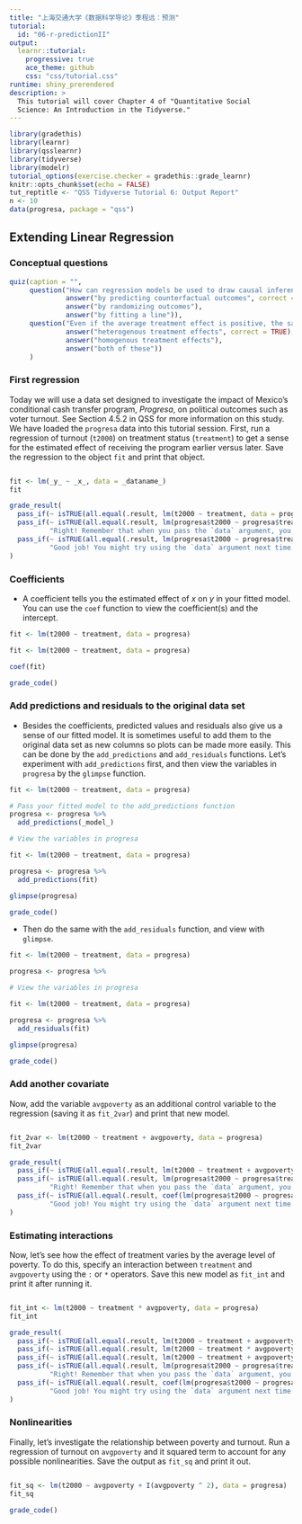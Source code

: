 ---
title: "上海交通大学《数据科学导论》季程远：预测"
tutorial:
  id: "06-r-predictionII"
output:
  learnr::tutorial:
    progressive: true
    ace_theme: github
    css: "css/tutorial.css"
runtime: shiny_prerendered
description: >
  This tutorial will cover Chapter 4 of "Quantitative Social
  Science: An Introduction in the Tidyverse."
---

<!-- Add JavaScript code for making the exercise code larger -->

```{=html}
<script language="JavaScript" src="js/exercise-font-size.js"></script>
```

```{r setup, include=FALSE}
library(gradethis)
library(learnr)
library(qsslearnr)
library(tidyverse)
library(modelr)
tutorial_options(exercise.checker = gradethis::grade_learnr)
knitr::opts_chunk$set(echo = FALSE)
tut_reptitle <- "QSS Tidyverse Tutorial 6: Output Report"
n <- 10
data(progresa, package = "qss")
```

## Extending Linear Regression


### Conceptual questions

```{r concept, echo=FALSE}
quiz(caption = "",
     question("How can regression models be used to draw causal inference?",
              answer("by predicting counterfactual outcomes", correct = TRUE),
              answer("by randomizing outcomes"),
              answer("by fitting a line")),
     question("Even if the average treatment effect is positive, the same treatment may not affect everyone in the positive direction. This is an example of:",
              answer("heterogenous treatment effects", correct = TRUE),
              answer("homogenous treatment effects"),
              answer("both of these"))
     )
```


### First regression

Today we will use a data set designed to investigate the impact of Mexico's conditional cash transfer program, _Progresa_, on political outcomes such as voter turnout. See Section 4.5.2 in QSS for more information on this study. We have loaded the `progresa` data into this tutorial session. First, run a regression of turnout (`t2000`) on treatment status (`treatment`) to get a sense for the estimated effect of receiving the program earlier versus later. Save the regression to the object `fit` and print that object.

```{r progresa, exercise = TRUE}


```

```{r progresa-hint}
fit <- lm(_y_ ~ _x_, data = _dataname_)
fit
```

```{r progresa-check}
grade_result(
  pass_if(~ isTRUE(all.equal(.result, lm(t2000 ~ treatment, data = progresa)))),
  pass_if(~ isTRUE(all.equal(.result, lm(progresa$t2000 ~ progresa$treatment, data = progresa))),
          "Right! Remember that when you pass the `data` argument, you don't need to explicitly refer to the data frame in the formula."),
  pass_if(~ isTRUE(all.equal(.result, lm(progresa$t2000 ~ progresa$treatment))),
          "Good job! You might try using the `data` argument next time.")
)
```

### Coefficients

- A coefficient tells you the estimated effect of $x$ on $y$ in your fitted model. You can use the `coef` function to view the coefficient(s) and the intercept. 

```{r coef, exercise = TRUE}
fit <- lm(t2000 ~ treatment, data = progresa)
```

```{r coef-solution}
fit <- lm(t2000 ~ treatment, data = progresa)

coef(fit)
```

```{r coef-check}
grade_code()
```


### Add predictions and residuals to the original data set
- Besides the coefficients, predicted values and residuals also give us a sense of our fitted model. It is sometimes useful to add them to the original data set as new columns so plots can be made more easily. This can be done by the `add_predictions` and `add_residuals` functions. Let's experiment with `add_predictions` first, and then view the variables in `progresa` by the `glimpse` function.

```{r addpred, exercise = TRUE}
fit <- lm(t2000 ~ treatment, data = progresa)

# Pass your fitted model to the add_predictions function
progresa <- progresa %>%
  add_predictions(_model_) 

# View the variables in progresa 

```

```{r addpred-solution}
fit <- lm(t2000 ~ treatment, data = progresa)

progresa <- progresa %>%
  add_predictions(fit) 

glimpse(progresa)
```

```{r addpred-check}
grade_code()
```

- Then do the same with the `add_residuals` function, and view with `glimpse`.

```{r addresid, exercise = TRUE}
fit <- lm(t2000 ~ treatment, data = progresa)

progresa <- progresa %>%

# View the variables in progresa 

```

```{r addresid-solution}
fit <- lm(t2000 ~ treatment, data = progresa)

progresa <- progresa %>%
  add_residuals(fit)

glimpse(progresa)
```

```{r addresid-check}
grade_code()
```


### Add another covariate

Now, add the variable `avgpoverty` as an additional control variable to the regression (saving it as `fit_2var`) and print that new model.

```{r progresa-2var, exercise = TRUE}


```

```{r progresa-2var-solution}
fit_2var <- lm(t2000 ~ treatment + avgpoverty, data = progresa)
fit_2var
```

```{r progresa-2var-check}
grade_result(
  pass_if(~ isTRUE(all.equal(.result, lm(t2000 ~ treatment + avgpoverty, data = progresa)))),
  pass_if(~ isTRUE(all.equal(.result, lm(progresa$t2000 ~ progresa$treatment + progresa$avgpoverty, data = progresa))),
          "Right! Remember that when you pass the `data` argument, you don't need to explicitly refer to the data frame in the formula."),
  pass_if(~ isTRUE(all.equal(.result, coef(lm(progresa$t2000 ~ progresa$treatment + progresa$avgpoverty)))),
          "Good job! You might try using the `data` argument next time.")
)
```

### Estimating interactions

Now, let's see how the effect of treatment varies by the average level of poverty. To do this, specify an interaction between `treatment` and `avgpoverty` using the `:` or `*` operators. Save this new model as `fit_int` and print it after running it.

```{r progresa-int, exercise = TRUE}

```

```{r progresa-int-solution}
fit_int <- lm(t2000 ~ treatment * avgpoverty, data = progresa)
fit_int
```

```{r progresa-int-check}
grade_result(
  pass_if(~ isTRUE(all.equal(.result, lm(t2000 ~ treatment + avgpoverty +  treatment:avgpoverty, data = progresa)))),
  pass_if(~ isTRUE(all.equal(.result, lm(t2000 ~ treatment * avgpoverty, data = progresa)))),
  pass_if(~ isTRUE(all.equal(.result, lm(t2000 ~ treatment + avgpoverty + treatment * avgpoverty, data = progresa)))),
  pass_if(~ isTRUE(all.equal(.result, lm(progresa$t2000 ~ progresa$treatment * progresa$avgpoverty, data = progresa))),
          "Right! Remember that when you pass the `data` argument, you don't need to explicitly refer to the data frame in the formula."),
  pass_if(~ isTRUE(all.equal(.result, coef(lm(progresa$t2000 ~ progresa$treatment * progresa$avgpoverty)))),
          "Good job! You might try using the `data` argument next time.")
)
```


### Nonlinearities

Finally, let's investigate the relationship between poverty and turnout. Run a regression of turnout on `avgpoverty` and it squared term to account for any possible nonlinearities. Save the output as `fit_sq` and print it out.

```{r nonlin, exercise = TRUE}

```

```{r nonlin-solution}
fit_sq <- lm(t2000 ~ avgpoverty + I(avgpoverty ^ 2), data = progresa)
fit_sq
```

```{r nonlin-check}
grade_code()
```
